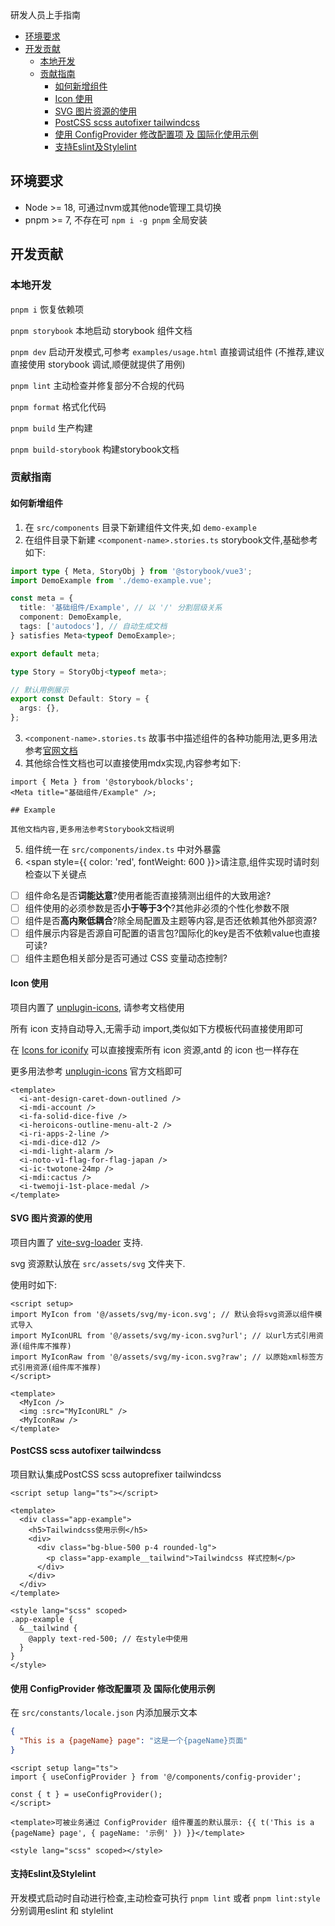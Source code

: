 
<Meta title="物料中心研发指南" />
<Title>物料中心研发指南</Title>
<Subtitle>研发人员上手指南</Subtitle>

- [环境要求](#环境要求)
- [开发贡献](#开发贡献)
  - [本地开发](#本地开发)
  - [贡献指南](#贡献指南)
    - [如何新增组件](#如何新增组件)
    - [Icon 使用](#icon-使用)
    - [SVG 图片资源的使用](#svg-图片资源的使用)
    - [PostCSS scss autofixer tailwindcss](#postcss-scss-autofixer-tailwindcss)
    - [使用 ConfigProvider 修改配置项 及 国际化使用示例](#使用-configprovider-修改配置项-及-国际化使用示例)
    - [支持Eslint及Stylelint](#支持eslint及stylelint)

## 环境要求

- Node >= 18, 可通过nvm或其他node管理工具切换
- pnpm >= 7, 不存在可 `npm i -g pnpm` 全局安装

## 开发贡献

### 本地开发

`pnpm i` 恢复依赖项

`pnpm storybook` 本地启动 storybook 组件文档

`pnpm dev` 启动开发模式,可参考 `examples/usage.html` 直接调试组件 (不推荐,建议直接使用 storybook 调试,顺便就提供了用例)

`pnpm lint` 主动检查并修复部分不合规的代码

`pnpm format` 格式化代码

`pnpm build` 生产构建

`pnpm build-storybook` 构建storybook文档

### 贡献指南

#### 如何新增组件

1. 在 `src/components` 目录下新建组件文件夹,如 `demo-example`
2. 在组件目录下新建 `<component-name>.stories.ts` storybook文件,基础参考如下:

```typescript
import type { Meta, StoryObj } from '@storybook/vue3';
import DemoExample from './demo-example.vue';

const meta = {
  title: '基础组件/Example', // 以 '/' 分割层级关系
  component: DemoExample,
  tags: ['autodocs'], // 自动生成文档
} satisfies Meta<typeof DemoExample>;

export default meta;

type Story = StoryObj<typeof meta>;

// 默认用例展示
export const Default: Story = {
  args: {},
};
```

3. `<component-name>.stories.ts` 故事书中描述组件的各种功能用法,更多用法参考[官网文档](https://storybook.js.org/)
4. 其他综合性文档也可以直接使用mdx实现,内容参考如下:

```mdx
import { Meta } from '@storybook/blocks';
<Meta title="基础组件/Example" />;

## Example

其他文档内容,更多用法参考Storybook文档说明
```

5. 组件统一在 `src/components/index.ts` 中对外暴露
6. <span style={{ color: 'red', fontWeight: 600 }}>请注意,组件实现时请时刻检查以下关键点</span>

- [ ] 组件命名是否**词能达意**?使用者能否直接猜测出组件的大致用途?
- [ ] 组件使用的必须参数是否**小于等于3个**?其他非必须的个性化参数不限
- [ ] 组件是否**高内聚低耦合**?除全局配置及主题等内容,是否还依赖其他外部资源?
- [ ] 组件展示内容是否源自可配置的语言包?国际化的key是否不依赖value也直接可读?
- [ ] 组件主题色相关部分是否可通过 CSS 变量动态控制?

#### Icon 使用

项目内置了 [unplugin-icons](https://github.com/antfu/unplugin-icons), 请参考文档使用

所有 icon 支持自动导入,无需手动 import,类似如下方模板代码直接使用即可

在 [Icons for iconify](https://icon-sets.iconify.design) 可以直接搜索所有 icon 资源,antd 的 icon 也一样存在

更多用法参考 [unplugin-icons](https://github.com/antfu/unplugin-icons) 官方文档即可

```vue
<template>
  <i-ant-design-caret-down-outlined />
  <i-mdi-account />
  <i-fa-solid-dice-five />
  <i-heroicons-outline-menu-alt-2 />
  <i-ri-apps-2-line />
  <i-mdi-dice-d12 />
  <i-mdi-light-alarm />
  <i-noto-v1-flag-for-flag-japan />
  <i-ic-twotone-24mp />
  <i-mdi:cactus />
  <i-twemoji-1st-place-medal />
</template>
```

#### SVG 图片资源的使用

项目内置了 [vite-svg-loader](https://github.com/jpkleemans/vite-svg-loader) 支持.

svg 资源默认放在 `src/assets/svg` 文件夹下.

使用时如下:

```vue
<script setup>
import MyIcon from '@/assets/svg/my-icon.svg'; // 默认会将svg资源以组件模式导入
import MyIconURL from '@/assets/svg/my-icon.svg?url'; // 以url方式引用资源(组件库不推荐)
import MyIconRaw from '@/assets/svg/my-icon.svg?raw'; // 以原始xml标签方式引用资源(组件库不推荐)
</script>

<template>
  <MyIcon />
  <img :src="MyIconURL" />
  <MyIconRaw />
</template>
```

#### PostCSS scss autofixer tailwindcss

项目默认集成PostCSS scss autoprefixer tailwindcss

```vue
<script setup lang="ts"></script>

<template>
  <div class="app-example">
    <h5>Tailwindcss使用示例</h5>
    <div>
      <div class="bg-blue-500 p-4 rounded-lg">
        <p class="app-example__tailwind">Tailwindcss 样式控制</p>
      </div>
    </div>
  </div>
</template>

<style lang="scss" scoped>
.app-example {
  &__tailwind {
    @apply text-red-500; // 在style中使用
  }
}
</style>
```

#### 使用 ConfigProvider 修改配置项 及 国际化使用示例

在 `src/constants/locale.json` 内添加展示文本

```json
{
  "This is a {pageName} page": "这是一个{pageName}页面"
}
```

```vue
<script setup lang="ts">
import { useConfigProvider } from '@/components/config-provider';

const { t } = useConfigProvider();
</script>

<template>可被业务通过 ConfigProvider 组件覆盖的默认展示: {{ t('This is a {pageName} page', { pageName: '示例' }) }}</template>

<style lang="scss" scoped></style>
```

#### 支持Eslint及Stylelint

开发模式启动时自动进行检查,主动检查可执行 `pnpm lint` 或者 `pnpm lint:style` 分别调用eslint 和 stylelint
